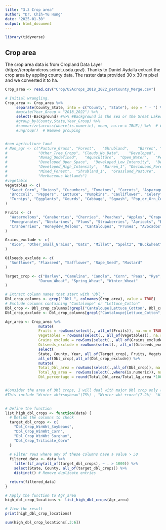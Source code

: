 ```yaml
---
title: "3.3 Crop area"
author: "Dr. Chih-Yu Hung"
date: "2025-01-30"
output: html_document
---
```


```r
library(tidyverse)
```

## Crop area

The crop area data is from Cropland Data Layer (https://croplandcros.scinet.usda.gov/). 
Thanks to Daniel Aydalla extract the crop area by appling county data. The raster data provided 30 x 30 m pixel and we converted it to ha. 

```r
Crop_area <- read.csv("Crop/USAcrops_2018_2022_perCounty_Merge.csv")

# Initial wrangling.  
Crop_area <- Crop_area %>%
     separate(County_State, into = c("County", "State"), sep = " - ") %>% #Seperate state and county to two columns.
     #mutate(Year_Group = "2018_2022") %>%
     select(-Background) #%>% #Background is the sea or the Great Lakes
     #group_by(County,State,Year_Group) %>%
     #summarize(across(where(is.numeric), mean, na.rm = TRUE)) %>%  # Compute mean for all numeric columns
     #ungroup()  # Remove grouping


#non agriculture land
# Non_agr <- c("Pasture_Grass",	"Forest",	"Shrubland",	"Barren", "Christmas_Trees",
#              "Other_Tree_Crops", "Clouds_No_Data",	"Developed",	"Water",	"Wetlands",
#              "Nonag_Undefined",	"Aquaculture",	"Open_Water",	"Perennial_Ice_Snow",
#              "Developed_Open_Space",	"Developed_Low_Intensity",	"Developed_Med_Intensity",
#              "Developed_High_Intensity",	"Barren_1",	"Deciduous_Forest",	"Evergreen_Forest",	
#              "Mixed_Forest",	"Shrubland_1",	"Grassland_Pasture",	"Woody_Wetlands",
#              "Herbaceous_Wetlands")
#vegetable
Vegetables <- c(
  "Sweet_Corn", "Onions", "Cucumbers", "Tomatoes", "Carrots", "Asparagus", "Garlic",
  "Broccoli", "Peppers", "Lettuce", "Pumpkins", "Cauliflower", "Celery", "Radishes",
  "Turnips", "Eggplants", "Gourds", "Cabbage", "Squash", "Pop_or_Orn_Corn"
)

Fruits <- c(
  "Watermelons", "Caneberries", "Cherries", "Peaches", "Apples", "Grapes", "Citrus",
  "Pomegranates", "Nectarines", "Plums", "Strawberries", "Apricots", "Blueberries",
  "Cranberries", "Honeydew_Melons", "Cantaloupes", "Prunes", "Avocados"
)

Grains_exclude <- c(
  "Rice", "Other_Small_Grains", "Oats", "Millet", "Speltz", "Buckwheat"
)

Oilseeds_exclude <- c(
  "Sunflower", "Flaxseed", "Safflower", "Rape_Seed", "Mustard"
)

Target_crop <- c("Barley", "Camelina", "Canola", "Corn", "Peas", "Rye", "Sorghum", "Soybeans", "Triticale",
               "Durum_Wheat", "Spring_Wheat", "Winter_Wheat"
)

# Extract column names that start with "Dbl_"
Dbl_crop_columns <- grep("^Dbl_", colnames(Crop_area), value = TRUE)
# Exclude columns containing "Cantaloupe" or "Lettuce_Cotton"
Dbl_crop <- Dbl_crop_columns[!grepl("Cantaloupe|Lettuce_Cotton", Dbl_crop_columns)]
Dbl_crop_exclude <- Dbl_crop_columns[grepl("Cantaloupe|Lettuce_Cotton", Dbl_crop_columns)]

Agr_area <- Crop_area %>%
               mutate(
               Fruits = rowSums(select(., all_of(Fruits)), na.rm = TRUE),
               Vegetables = rowSums(select(., all_of(Vegetables)), na.rm = TRUE),
               Grains_exclude = rowSums(select(., all_of(Grains_exclude)), na.rm = TRUE),
               Oilseeds_exclude = rowSums(select(., all_of(Oilseeds_exclude)), na.rm = TRUE)) %>%
               select(
               State, County, Year, all_of(Target_crop), Fruits, Vegetables, Grains_exclude,Oilseeds_exclude,
               all_of(Dbl_crop),all_of(Dbl_crop_exclude)) %>%
               mutate(
               Total_Dbl_area = rowSums(select(.,all_of(Dbl_crop)), na.rm = TRUE),    
               Total_Ag_area =  rowSums(select(.,where(is.numeric)), na.rm = TRUE),
               Dbl_percentage = round(Total_Dbl_area/Total_Ag_area *100,1))  


#Consider the area of Dbl crops, I will deal with major Dbl crop only (they have 92.3% of Dbl crops)
#This include "Winter wht+soybean"(75%) , "Winter wht +corn"(7.2%)  "Winter wht + Sorghum"(6.8%),  "Triticale +corn"(3.1%) 
          

```




```r
# Define the function
list_high_dbl_crops <- function(data) {
  # Define the columns to check
  target_dbl_crops <- c(
    "Dbl_Crop_WinWht_Soybeans",
    "Dbl_Crop_WinWht_Corn",
    "Dbl_Crop_WinWht_Sorghum",
    "Dbl_Crop_Triticale_Corn"
  )
  
  # Filter rows where any of these columns have a value > 50
  filtered_data <- data %>%
    filter(if_any(all_of(target_dbl_crops), ~ . > 1000)) %>%
    select(State, County, all_of(target_dbl_crops)) %>%
    distinct() # Remove duplicate entries

  return(filtered_data)
}

# Apply the function to Agr_area
high_dbl_crop_locations <- list_high_dbl_crops(Agr_area)

# View the result
print(high_dbl_crop_locations)

sum(high_dbl_crop_locations[,3:6])

```